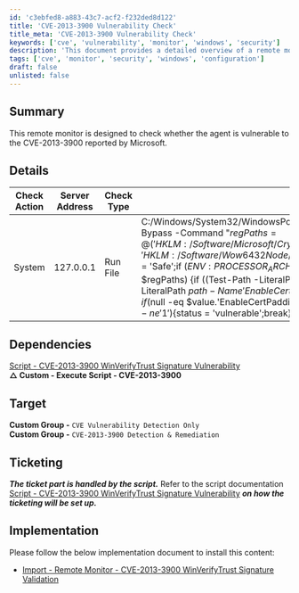 ```yaml
---
id: 'c3ebfed8-a883-43c7-acf2-f232ded8d122'
title: 'CVE-2013-3900 Vulnerability Check'
title_meta: 'CVE-2013-3900 Vulnerability Check'
keywords: ['cve', 'vulnerability', 'monitor', 'windows', 'security']
description: 'This document provides a detailed overview of a remote monitor designed to check if an agent is vulnerable to the CVE-2013-3900 vulnerability reported by Microsoft. It includes implementation details, dependencies, and ticketing information.'
tags: ['cve', 'monitor', 'security', 'windows', 'configuration']
draft: false
unlisted: false
---
```

## Summary

This remote monitor is designed to check whether the agent is vulnerable to the CVE-2013-3900 reported by Microsoft.

## Details

| Check Action                                                                                                                                                                                                                                                               | Server Address | Check Type | Check Value                                                                                                                                                                                                                                                                                                                                                                                                                                                                                         | Comparator       | Interval | Result       |
|---------------------------------------------------------------------------------------------------------------------------------------------------------------------------------------------------------------------------------------------------------------------------|----------------|------------|-----------------------------------------------------------------------------------------------------------------------------------------------------------------------------------------------------------------------------------------------------------------------------------------------------------------------------------------------------------------------------------------------------------------------------------------------------------------------------------------------------|------------------|----------|--------------|
| System                                                                                                                                                                                                                                                                    | 127.0.0.1      | Run File   | C:/Windows/System32/WindowsPowerShell/v1.0/powershell.exe -ExecutionPolicy Bypass -Command "$regPaths = @('HKLM:/Software/Microsoft/Cryptography/Wintrust/Config','HKLM:/Software/Wow6432Node/Microsoft/Cryptography/Wintrust/Config');$status = 'Safe';if ($ENV:PROCESSOR_ARCHITECTURE -eq 'AMD64') \{foreach ($path in $regPaths) \{if ((Test-Path -LiteralPath $path) -eq $true) \{$value = Get-ItemProperty -LiteralPath $path -Name 'EnableCertPaddingCheck' -ErrorAction SilentlyContinue;if ($null -eq $value.'EnableCertPaddingCheck' -or $value.'EnableCertPaddingCheck' -ne '1') \{$status = 'vulnerable';break}}else \{$status = 'vulnerable';break}}};$status" | Does Not Contain | 300      | vulnerable    |

## Dependencies

[Script - CVE-2013-3900 WinVerifyTrust Signature Vulnerability](https://proval.itglue.com/DOC-5078775-15762068)  
**△ Custom - Execute Script - CVE-2013-3900**

## Target

**Custom Group -** `CVE Vulnerability Detection Only`  
**Custom Group -** `CVE-2013-3900 Detection & Remediation`

## Ticketing

**_The ticket part is handled by the script._** Refer to the script documentation [Script - CVE-2013-3900 WinVerifyTrust Signature Vulnerability](https://proval.itglue.com/DOC-5078775-15762068) **_on how the ticketing will be set up._**

## Implementation

Please follow the below implementation document to install this content:
- [Import - Remote Monitor - CVE-2013-3900 WinVerifyTrust Signature Validation](https://proval.itglue.com/DOC-5078775-17229185)












